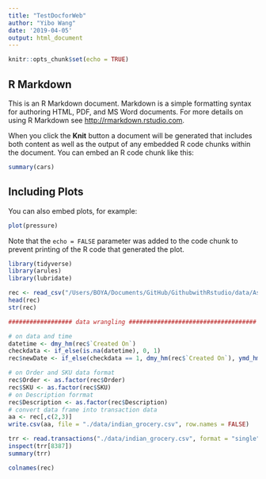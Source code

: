 ```yaml
---
title: "TestDocforWeb"
author: "Yibo Wang"
date: '2019-04-05'
output: html_document
---
```


```r
knitr::opts_chunk$set(echo = TRUE)
```

## R Markdown

This is an R Markdown document. Markdown is a simple formatting syntax for authoring HTML, PDF, and MS Word documents. For more details on using R Markdown see <http://rmarkdown.rstudio.com>.

When you click the **Knit** button a document will be generated that includes both content as well as the output of any embedded R code chunks within the document. You can embed an R code chunk like this:

```r
summary(cars)
```

## Including Plots

You can also embed plots, for example:

```r
plot(pressure)
```

Note that the `echo = FALSE` parameter was added to the code chunk to prevent printing of the R code that generated the plot.

```r
library(tidyverse)
library(arules)
library(lubridate)

rec <- read_csv("/Users/BOYA/Documents/GitHub/GithubwithRstudio/data/AssociationRules.csv")
head(rec)
str(rec)

################## data wrangling ####################################

# on data and time
datetime <- dmy_hm(rec$`Created On`)
checkdata <- if_else(is.na(datetime), 0, 1)
rec$newDate <- if_else(checkdata == 1, dmy_hm(rec$`Created On`), ymd_hm(rec$`Created On`))

# on Order and SKU data format
rec$Order <- as.factor(rec$Order)
rec$SKU <- as.factor(rec$SKU)
# on Description forrmat
rec$Description <- as.factor(rec$Description)
# convert data frame into transaction data 
aa <- rec[,c(2,3)]
write.csv(aa, file = "./data/indian_grocery.csv", row.names = FALSE)

trr <- read.transactions("./data/indian_grocery.csv", format = "single", header = TRUE, sep = ",", cols = c("Order", "SKU"))
inspect(trr[8387])
summary(trr)

```

```r
colnames(rec)
```

